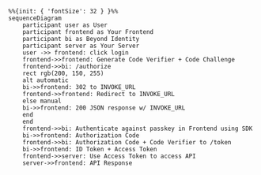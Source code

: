 ```mermaid
%%{init: { 'fontSize': 32 } }%%
sequenceDiagram
    participant user as User
    participant frontend as Your Frontend
    participant bi as Beyond Identity
    participant server as Your Server
    user ->> frontend: click login
    frontend->>frontend: Generate Code Verifier + Code Challenge
    frontend->>bi: /authorize
    rect rgb(200, 150, 255)
    alt automatic
	bi->>frontend: 302 to INVOKE_URL
	frontend->>frontend: Redirect to INVOKE_URL
    else manual
	bi->>frontend: 200 JSON response w/ INVOKE_URL
    end
    end
    frontend->>bi: Authenticate against passkey in Frontend using SDK
    bi->>frontend: Authorization Code
    frontend->>bi: Authorization Code + Code Verifier to /token
    bi->>frontend: ID Token + Access Token
    frontend->>server: Use Access Token to access API
    server->>frontend: API Response
```

